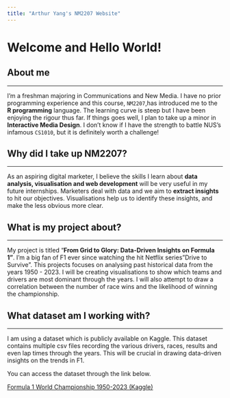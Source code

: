 ```yaml
---
title: "Arthur Yang's NM2207 Website"
---
```


# Welcome and Hello World!

## About me

------------------------------------------------------------------------

I'm a freshman majoring in Communications and New Media. I have no prior programming experience and this course, `NM2207`,has introduced me to the **R programming** language. The learning curve is steep but I have been enjoying the rigour thus far. If things goes well, I plan to take up a minor in **Interactive Media Design**. I don't know if I have the strength to battle NUS's infamous `CS1010`, but it is definitely worth a challenge!

## Why did I take up NM2207?

------------------------------------------------------------------------

As an aspiring digital marketer, I believe the skills I learn about **data analysis, visualisation and web development** will be very useful in my future internships. Marketers deal with data and we aim to **extract insights** to hit our objectives. Visualisations help us to identify these insights, and make the less obvious more clear.

## What is my project about?

------------------------------------------------------------------------

My project is titled "**From Grid to Glory: Data-Driven Insights on Formula 1"**. I'm a big fan of F1 ever since watching the hit Netflix series "Drive to Survive". This projects focuses on analysing past historical data from the years 1950 - 2023. I will be creating visualisations to show which teams and drivers are most dominant through the years. I will also attempt to draw a correlation between the number of race wins and the likelihood of winning the championship.

## What dataset am I working with?

------------------------------------------------------------------------

I am using a dataset which is publicly available on Kaggle. This dataset contains multiple csv files recording the various drivers, races, results and even lap times through the years. This will be crucial in drawing data-driven insights on the trends in F1.

You can access the dataset through the link below.

[Formula 1 World Championship 1950-2023 (Kaggle)](https://www.kaggle.com/datasets/rohanrao/formula-1-world-championship-1950-2020)
